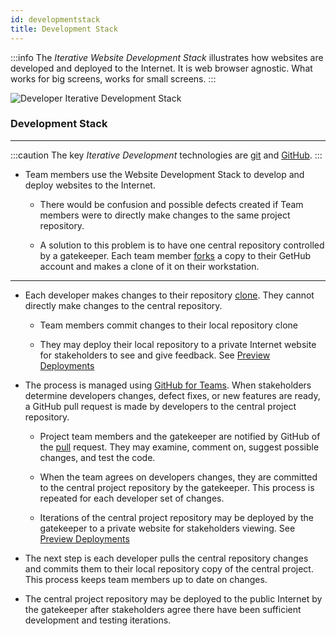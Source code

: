 ```yaml
---
id: developmentstack
title: Development Stack
---
```


:::info
The _Iterative Website Development Stack_ illustrates how websites are developed and deployed to the Internet. It is web browser agnostic. What works for big screens, works for small screens.
:::

![Developer Iterative Development Stack](/img/webdevstack.png)

### Development Stack

---

:::caution
The key _Iterative Development_ technologies are [git](glossary#git) and [GitHub](glossary#github).
:::

- Team members use the Website Development Stack to develop and deploy websites to the Internet. 

	- There would be confusion and possible defects created if Team members were to directly make changes to the same project repository.  

	- A solution to this problem is to have one central repository controlled by a gatekeeper. Each team member [forks](glossary#fork) a copy to their GetHub account and makes a clone of it on their workstation.

---

- Each developer makes changes to their repository [clone](glossary#clone). They cannot directly make changes to the central repository.

	- Team members commit changes to their local repository clone

	- They may deploy their local repository to a private Internet website for stakeholders to see and give feedback.  See [Preview Deployments](glossary#preview-deployments)

- The process is managed using [GitHub for Teams](https://github.com/team). When stakeholders determine developers changes, defect fixes, or new features are ready, a GitHub pull request is made by developers to the central project repository. 

	- Project team members and the gatekeeper are notified by GitHub of the [pull](glossary#pull-request) request. They may examine, comment on, suggest possible changes, and test the code. 

	- When the team agrees on developers changes, they are committed to the central project repository by the gatekeeper. This process is repeated for each developer set of changes. 

	- Iterations of the central project repository may be deployed by the gatekeeper to a private website for stakeholders viewing.  See [Preview Deployments](glossary#preview-deployments)

- The next step is each developer pulls the central repository changes and commits them to their local repository copy of the central project. This process keeps team members up to date on changes.

- The central project repository may be deployed to the public Internet by the gatekeeper after stakeholders agree there have been sufficient development and testing iterations.

